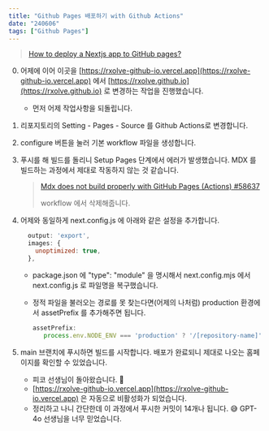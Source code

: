 ```yaml
---
title: "Github Pages 배포하기 with Github Actions"
date: "240606"
tags: ["Github Pages"]
---
```


> [How to deploy a Nextjs app to GitHub pages?](https://medium.com/frontendweb/how-to-deploy-a-nextjs-app-to-github-pages-1de4f6ed762e)

0. 어제에 이어 이곳을 [https://rxolve-github-io.vercel.app](https://rxolve-github-io.vercel.app) 에서 [https://rxolve.github.io](https://rxolve.github.io) 로 변경하는 작업을 진행했습니다.
   - 먼저 어제 작업사항을 되돌립니다.
1. 리포지토리의 Setting - Pages - Source 를 Github Actions로 변경합니다.
2. configure 버튼을 눌러 기본 workflow 파일을 생성합니다.
3. 푸시를 해 빌드를 돌리니 Setup Pages 단계에서 에러가 발생했습니다. MDX 를 빌드하는 과정에서 제대로 작동하지 않는 것 같습니다.
   > [Mdx does not build properly with GitHub Pages (Actions) #58637](https://github.com/vercel/next.js/issues/58637)
   >
   > workflow 에서 삭제해줍니다.
4. 어제와 동일하게 next.config.js 에 아래와 같은 설정을 추가합니다.

   ```javascript
     output: 'export',
     images: {
       unoptimized: true,
     },

   ```

   - package.json 에 "type": "module" 을 명시해서 next.config.mjs 에서 next.config.js 로 파일명을 복구했습니다.
   - 정적 파일을 불러오는 경로를 못 찾는다면(어제의 나처럼) production 환경에서 assetPrefix 를 추가해주면 됩니다.

     ```javascript
     assetPrefix:
        process.env.NODE_ENV === 'production' ? '/[repository-name]' : '',
     ```

5. main 브랜치에 푸시하면 빌드를 시작합니다. 배포가 완료되니 제대로 나오는 홈페이지를 확인할 수 있었습니다.
   - 피코 선생님이 돌아왔습니다. 🎉
   - [https://rxolve-github-io.vercel.app](https://rxolve-github-io.vercel.app) 은 자동으로 비활성화가 되었습니다.
   - 정리하고 나니 간단한데 이 과정에서 푸시한 커밋이 14개나 됩니다. 😅 GPT-4o 선생님을 너무 믿었습니다.
